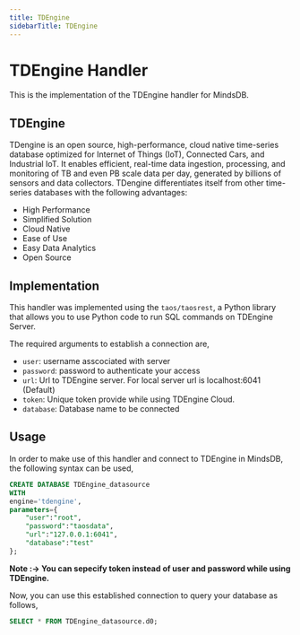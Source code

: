 ```yaml
---
title: TDEngine
sidebarTitle: TDEngine
---
```


# TDEngine Handler

This is the implementation of the  TDEngine handler for MindsDB.

##  TDEngine
TDengine is an open source, high-performance, cloud native time-series database optimized for Internet of Things (IoT), Connected Cars, and Industrial IoT. It enables efficient, real-time data ingestion, processing, and monitoring of TB and even PB scale data per day, generated by billions of sensors and data collectors. TDengine differentiates itself from other time-series databases with the following advantages:

* High Performance
* Simplified Solution
* Cloud Native
* Ease of Use
* Easy Data Analytics
* Open Source
  


## Implementation
This handler was implemented using the `taos/taosrest`, a Python library that allows you to use Python code to run SQL commands on TDEngine Server.

The required arguments to establish a connection are,
* `user`: username asscociated with server
* `password`: password to authenticate your access
* `url`: Url to TDEngine server. For local server url is localhost:6041 (Default)
* `token`: Unique token provide while using TDEngine Cloud.
* `database`: Database name to be connected


## Usage
In order to make use of this handler and connect to TDEngine in MindsDB, the following syntax can be used,

```sql
CREATE DATABASE TDEngine_datasource
WITH
engine='tdengine',
parameters={
    "user":"root",
    "password":"taosdata",
    "url":"127.0.0.1:6041",
    "database":"test"
};
```


**Note :-> You can sepecify token instead of user and password while using TDEngine.**


Now, you can use this established connection to query your database as follows,
```sql
SELECT * FROM TDEngine_datasource.d0;
```
